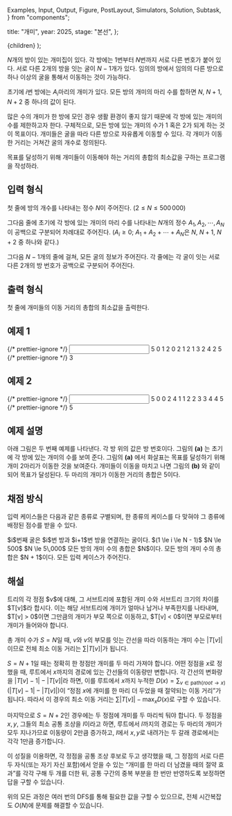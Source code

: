   Examples,
  Input,
  Output,
  Figure,
  PostLayout,
  Simulators,
  Solution,
  Subtask,
} from "components";

  title: "개미",
  year: 2025,
  stage: "본선",
};

  <PostLayout meta={meta}>{children}</PostLayout>
);


$N$개의 방이 있는 개미집이 있다.
각 방에는 $1$번부터 $N$번까지 서로 다른 번호가 붙어 있다.
서로 다른 $2$개의 방을 잇는 굴이 $N - 1$개가 있다.
임의의 방에서 임의의 다른 방으로 하나 이상의 굴을 통해서 이동하는 것이 가능하다.

초기에 $i$번 방에는 $A_i$마리의 개미가 있다.
모든 방의 개미의 마리 수를 합하면 $N$, $N+1$, $N+2$ 중 하나의 값이 된다.

많은 수의 개미가 한 방에 모인 경우 생활 환경이 좋지 않기 때문에
각 방에 있는 개미의 수를 제한하고자 한다.
구체적으로, 모든 방에 있는 개미의 수가 $1$ 혹은 $2$가 되게 하는 것이 목표이다.
개미들은 굴을 따라 다른 방으로 자유롭게 이동할 수 있다.
각 개미가 이동한 거리는 거쳐간 굴의 개수로 정의된다.

목표를 달성하기 위해
개미들이 이동해야 하는 거리의 총합의 최소값을 구하는 프로그램을 작성하라.

## 입력 형식

첫 줄에 방의 개수를 나타내는 정수 $N$이 주어진다.
$(2 \le N \le 500\,000)$

그다음 줄에 초기에 각 방에 있는 개미의 마리 수를 나타내는 $N$개의 정수
$A_1, A_2, \cdots, A_N$이 공백으로 구분되어 차례대로 주어진다.
($A_i \ge 0$;
$A_1 + A_2 + \cdots + A_N$은 $N$, $N + 1$, $N + 2$ 중 하나와 같다.)

그다음 $N - 1$개의 줄에 걸쳐, 모든 굴의 정보가 주어진다.
각 줄에는 각 굴이 잇는 서로 다른 $2$개의 방 번호가 공백으로 구분되어 주어진다.

## 출력 형식

첫 줄에 개미들의 이동 거리의 총합의 최소값을 출력한다.


## 예제 1

<Examples>
  {/* prettier-ignore */}
  <Input>
5
0 1 2 0 2
1 2
1 3
2 4
2 5
  </Input>
  {/* prettier-ignore */}
  <Output>
3
  </Output>
</Examples>


## 예제 2

<Examples>
  {/* prettier-ignore */}
  <Input>
5
0 0 2 4 1
1 2
2 3
3 4
4 5
  </Input>
  {/* prettier-ignore */}
  <Output>
5
  </Output>
</Examples>

## 예제 설명

아래 그림은 두 번째 예제를 나타낸다.
각 방 위의 값은 방 번호이다.
그림의 **(a)** 는 초기에 각 방에 있는 개미의 수를 보여 준다.
그림의 **(a)** 에서 화살표는 목표를 달성하기 위해
개미 $2$마리가 이동한 것을 보여준다.
개미들이 이동을 마치고 나면 그림의 **(b)** 와 같이 되어 목표가 달성된다.
두 마리의 개미가 이동한 거리의 총합은 $5$이다.

<div style={{ display: "flex" }}>
  <Figure
    src="/2025/f-4-50962be7-46b4-44a1-b5fd-313a0328fc9c.png"
    width={1000}
  />
</div>

## 채점 방식

입력 케이스들은 다음과 같은 종류로 구별되며, 한 종류의 케이스를 다 맞혀야 그 종류에 배정된 점수를 받을 수 있다.

<Subtask index={1} score={13}>
  $i$번째 굴은 $i$번 방과 $i+1$번 방을 연결하는 굴이다. $(1 \le i \le N - 1)$
</Subtask>
<Subtask index={2} score={9}>
  $N \le 500$
</Subtask>
<Subtask index={3} score={7}>
  $N \le 5\,000$
</Subtask>
<Subtask index={4} score={12}>
  모든 방의 개미 수의 총합은 $N$이다.
</Subtask>
<Subtask index={5} score={21}>
  모든 방의 개미 수의 총합은 $N + 1$이다.
</Subtask>
<Subtask index={6} score={38}>
  모든 입력 케이스가 주어진다.
</Subtask>

## 해설

<Solution>
트리의 각 정점 $v$에 대해, 그 서브트리에 포함된 개미 수와 서브트리 크기의 차이를 $T[v]$라 합시다. 이는 해당 서브트리에 개미가 얼마나 남거나 부족한지를 나타내며, $T[v] > 0$이면 그만큼의 개미가 부모 쪽으로 이동하고, $T[v] < 0$이면 부모로부터 개미가 들어와야 합니다.

총 개미 수가 $S = N$일 때, $v$와 $v$의 부모를 잇는 간선을 따라 이동하는 개미 수는 $|T[v]|$이므로 전체 최소 이동 거리는 $\sum |T[v]|$가 됩니다.

$S = N + 1$일 때는 정확히 한 정점만 개미를 두 마리 가져야 합니다. 어떤 정점을 $x$로 정했을 때, 루트에서 $x$까지의 경로에 있는 간선들의 이동량만 변합니다. 각 간선의 변화량을 $|T[v]-1| - |T[v]|$라 하면, 이를 루트에서 $x$까지 누적한 $D(x) = \sum_{v \in \text{path}(root\to x)} (|T[v]-1| - |T[v]|)$이 “정점 $x$에 개미를 한 마리 더 두었을 때 절약되는 이동 거리”가 됩니다. 따라서 이 경우의 최소 이동 거리는 $\sum |T[v]| - \max_x D(x)$로 구할 수 있습니다.

마지막으로 $S = N + 2$인 경우에는 두 정점에 개미를 두 마리씩 둬야 합니다. 두 정점을 $x, y$, 그들의 최소 공통 조상을 $l$이라고 하면, 루트에서 $l$까지의 경로는 두 마리의 개미가 모두 지나가므로 이동량이 2만큼 증가하고, $l$에서 $x, y$로 내려가는 두 갈래 경로에서는 각각 1만큼 증가합니다.

이 성질을 이용하면, 각 정점을 공통 조상 후보로 두고 생각했을 때, 그 정점의 서로 다른 두 자식(또는 자기 자신 포함)에서 얻을 수 있는 “개미를 한 마리 더 남겼을 때의 절약 효과”를 각각 구해 두 개를 더한 뒤, 공통 구간의 중복 부분을 한 번만 반영하도록 보정하면 답을 구할 수 있습니다.

위의 모든 과정은 여러 번의 DFS를 통해 필요한 값을 구할 수 있으므로, 전체 시간복잡도 $O(N)$에 문제를 해결할 수 있습니다.
</Solution>
